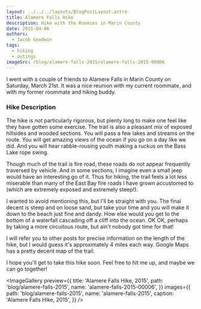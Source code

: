 ```yaml
---
layout: ../../../layouts/BlogPostLayout.astro
title: Alamere Falls Hike
description: Hike with the Roomies in Marin County
date: 2015-04-06
authors:
  - Jacob Goodwin
tags:
  - hiking
  - outings
imageSrc: /blog/alamere-falls-2015/alamere-falls-2015-00006
---
```



I went with a couple of friends to Alamere Falls in Marin County on Saturday, March 21st. It was a nice reunion with my current roommate, and with my former roommate and hiking buddy.

### Hike Description

The hike is not particularly rigorous, but plenty long to make one feel like they have gotten some exercise. The trail is also a pleasant mix of exposed hillsides and wooded sections. You will pass a few lakes and streams on the route. You will get amazing views of the ocean if you go on a day like we did. And you will hear rabble-rousing youth making a ruckus on the Bass Lake rope swing.

Though much of the trail is fire road, these roads do not appear frequently traversed by vehicle. And in some sections, I imagine even a small jeep would have an interesting go of it. Thus for hiking, the trail feels a lot less miserable than many of the East Bay fire roads I have grown accustomed to (which are extremely exposed and extremely steep!).

I wanted to avoid mentioning this, but I'll be straight with you. The final decent is steep and on loose sand, but take your time and you will make it down to the beach just fine and dandy. How else would you get to the bottom of a waterfall cascading off a cliff into the ocean. OK OK, perhaps by taking a more circuitous route, but ain't nobody got time for that!

I will refer you to other posts for precise information on the length of the hike, but I would guess it's approximately 4 miles each way. Google Maps has a pretty decent map of the trail.

I hope you'll get to take this hike soon. Feel free to hit me up, and maybe we can go together!

<ImageGallery
  preview={{
    title: 'Alamere Falls Hike, 2015',
    path: 'blog/alamere-falls-2015',
    name: 'alamere-falls-2015-00006',
  }}
  images={{
    path: 'blog/alamere-falls-2015',
    name: 'alamere-falls-2015',
    caption: 'Alamere Falls Hike, 2015',
  }}
/>
